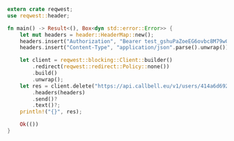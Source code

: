 ```rust
extern crate reqwest;
use reqwest::header;

fn main() -> Result<(), Box<dyn std::error::Error>> {
    let mut headers = header::HeaderMap::new();
    headers.insert("Authorization", "Bearer test_gshuPaZoeEG6ovbc8M79w0QyM".parse().unwrap());
    headers.insert("Content-Type", "application/json".parse().unwrap());

    let client = reqwest::blocking::Client::builder()
        .redirect(reqwest::redirect::Policy::none())
        .build()
        .unwrap();
    let res = client.delete("https://api.callbell.eu/v1/users/414a6d692bd645ed803f2e7ce360d4c8/status")
        .headers(headers)
        .send()?
        .text()?;
    println!("{}", res);

    Ok(())
}

```